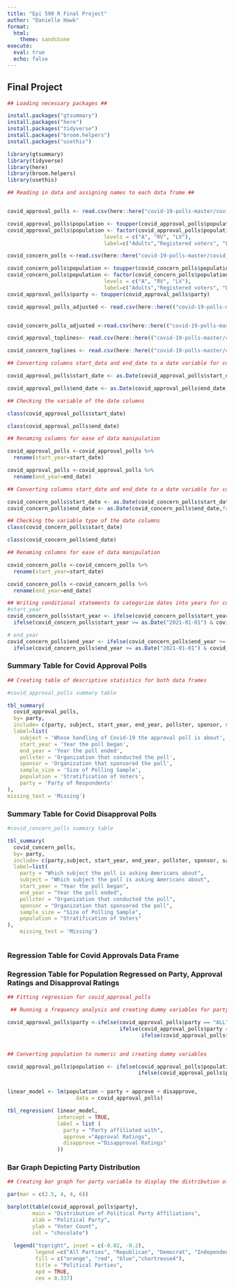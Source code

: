 ```yaml
---
title: "Epi 590 R Final Project"
author: "Danielle Hawk"
format: 
  html:
    theme: sandstone
execute:
  eval: true
  echo: false
---
```


## Final Project

```r

## Loading necessary packages ##

install.packages("gtsummary")
install.packages("here")
install.packages("tidyverse")
install.packages("broom.helpers")
install.packages("usethis")

library(gtsummary)
library(tidyverse)
library(here)
library(broom.helpers)
library(usethis)
```

```r

## Reading in data and assigning names to each data frame ##


covid_approval_polls <- read.csv(here::here("covid-19-polls-master/covid_approval_polls.csv"))

covid_approval_polls$population <- toupper(covid_approval_polls$population)
covid_approval_polls$population <- factor(covid_approval_polls$population ,
                               levels = c("A", "RV", "LV"),
                               label=c("Adults","Registered voters", "Likely Voters"))

covid_concern_polls <-read.csv(here::here("covid-19-polls-master/covid_concern_polls.csv"))

covid_concern_polls$population <- toupper(covid_concern_polls$population)
covid_concern_polls$population <- factor(covid_concern_polls$population ,
                               levels = c("A", "RV", "LV"),
                               label=c("Adults","Registered voters", "Likely Voters"))
covid_approval_polls$party <- toupper(covid_approval_polls$party)

covid_approval_polls_adjusted <- read.csv(here::here(("covid-19-polls-master/covid_approval_polls_adjusted.csv")))


covid_concern_polls_adjusted <-read.csv(here::here(("covid-19-polls-master/covid_concern_polls_adjusted.csv")))

covid_approval_toplines<- read.csv(here::here(("covid-19-polls-master/covid_approval_toplines.csv")))

covid_concern_toplines <- read.csv(here::here(("covid-19-polls-master/covid_concern_toplines.csv")))
```



```r
## Converting columns start_data and end_date to a date variable for covid_approval_polls ##

covid_approval_polls$start_date <- as.Date(covid_approval_polls$start_date, format= "%Y-%m-%d")

covid_approval_polls$end_date <- as.Date(covid_approval_polls$end_date,format= "%Y-%m-%d" )

## Checking the variable of the date columns 

class(covid_approval_polls$start_date)

class(covid_approval_polls$end_date)
```

```r
## Renaming columns for ease of data manipulation

covid_approval_polls <-covid_approval_polls %>% 
  rename(start_year=start_date)

covid_approval_polls <-covid_approval_polls %>%
  rename(end_year=end_date)
```

```r
## Converting columns start_date and end_date to a date variable for covid_concern_polls #

covid_concern_polls$start_date <- as.Date(covid_concern_polls$start_date, format= "%Y-%m-%d")
covid_concern_polls$end_date <- as.Date(covid_concern_polls$end_date,format= "%Y-%m-%d" )

## Checking the variable type of the date columns
class(covid_concern_polls$start_date)

class(covid_concern_polls$end_date)

## Renaming columns for ease of data manipulation

covid_concern_polls <-covid_concern_polls %>% 
  rename(start_year=start_date)

covid_concern_polls <-covid_concern_polls %>%
  rename(end_year=end_date)
```

```r
## Writing conditional statements to categorize dates into years for columns start_year and end_year
#start_year
covid_concern_polls$start_year <- ifelse(covid_concern_polls$start_year >= as.Date("2020-01-01") & covid_concern_polls$start_year <= as.Date("2020-12-31"),"2020",
  ifelse(covid_concern_polls$start_year >= as.Date("2021-01-01") & covid_concern_polls$start_year <= as.Date("2021-12-31"),"2021","2022"))

# end_year
covid_concern_polls$end_year <- ifelse(covid_concern_polls$end_year >= as.Date("2020-01-01") & covid_concern_polls$end_year <= as.Date("2020-12-31"),"2020",
  ifelse(covid_concern_polls$end_year >= as.Date("2021-01-01") & covid_concern_polls$end_year <= as.Date("2021-12-31"),"2021","2022"))
```

### Summary Table for Covid Approval Polls
```r
## Creating table of descriptive statistics for both data frames

#covid_approval_polls summary table

tbl_summary(
  covid_approval_polls,
  by= party,
  include= c(party, subject, start_year, end_year, pollster, sponsor, sample_size, population),
  label=list(
    subject = 'Whose handling of Covid-19 the approval poll is about',
    start_year = 'Year the poll began', 
    end_year = 'Year the poll ended',
    pollster = 'Organization that conducted the poll', 
    sponsor = 'Organization that sponsored the poll', 
    sample_size = 'Size of Polling Sample',
    population = 'Stratification of Voters',
    party = 'Party of Respondents'
),
missing_text = 'Missing') 
```


### Summary Table for Covid Disapproval Polls
```r
#covid_concern_polls summary table

tbl_summary(
  covid_concern_polls,
  by= party,
  include= c(party,subject, start_year, end_year, pollster, sponsor, sample_size, population),
  label=list(
    party = "Which subject the poll is asking Americans about",
    subject = "Which subject the poll is asking Americans about",
    start_year = "Year the poll began", 
    end_year = "Year the poll ended",
    pollster = "Organization that conducted the poll", 
    sponsor = "Organization that sponsored the poll", 
    sample_size = "Size of Polling Sample",
    population = "Stratification of Voters"
),
    missing_text = 'Missing')



```


### Regression Table for Covid Approvals Data Frame
### Regression Table for Population Regressed on Party, Approval Ratings and Disapproval Ratings
```r
## Fitting regression for covid_approval_polls

 ## Running a frequency analysis and creating dummy variables for party variable

covid_approval_polls$party <-ifelse(covid_approval_polls$party == "ALL", 1,
                                    ifelse(covid_approval_polls$party == "R", 2,
                                           ifelse(covid_approval_polls$party == "D", 3, 4)))


## Converting population to numeric and creating dummy variables

covid_approval_polls$population <- ifelse(covid_approval_polls$population == "Adults", 1,
                                          ifelse(covid_approval_polls$population == "Registered Voters", 2, 3))


linear_model <- lm(population ~ party + approve + disapprove,
                      data = covid_approval_polls)

tbl_regression( linear_model, 
                intercept = TRUE,
                label = list (
                  party = "Party affiliated with",
                  approve ="Approval Ratings",
                  disapprove ="Disapproval Ratings"
                ))
```


### Bar Graph Depicting Party Distribution

```r

## Creating bar graph for party variable to display the distribution of voters from various parties in the covid approval poll

par(mar = c(2.5, 4, 4, 6))

barplot(table(covid_approval_polls$party),
        main = "Distribution of Political Party Affiliations",
        xlab = "Political Party",
        ylab = "Voter Count",
        col = "chocolate") 
  
  legend("topright", inset = c(-0.02, -0.2),
         legend =c("All Parties", "Republican", "Democrat", "Independent"),
         fill = c("orange", "red", "blue","chartreuse4"),
         title = "Political Parties",
         xpd = TRUE,
         cex = 0.337)
```


